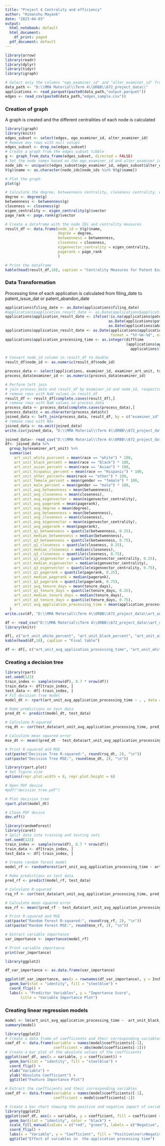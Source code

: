 ---
title: "Project 4 Centrality and efficiency"
author: "Himanshu Mayank"
date: "2023-04-03"
output:
  html_notebook: default
  html_document:
    df_print: paged
  pdf_document: default
---



```{r,echo = FALSE}
library(arrow)
library(readr)
library(dplyr)
library(tidyr)
library(igraph)
```

```{r}
# Select only the columns "ego_examiner_id" and "alter_examiner_id" from the "edges" data frame
data_path <- "D:\\MMA Material\\Term 4\\ORBB\\672_project_data\\"
applications <- read_parquet(paste0(data_path,"output.parquet"))
edges <- read_csv(paste0(data_path,"edges_sample.csv"))
```
<h3> Creation of graph </h3>
<p> A graph is created and the different centralities of each node is calculated</p>
```{r}
library(igraph)
library(knitr)
edges_subset <- select(edges, ego_examiner_id, alter_examiner_id)
# Remove any rows with null values
edges_subset <- drop_na(edges_subset)
# Create a graph from the edges_subset tibble
g <- graph_from_data_frame(edges_subset, directed = FALSE)
# Set the node names based on the ego_examiner_id and alter_examiner_id columns
node_ids <- unique(c(edges_subset$ego_examiner_id, edges_subset$alter_examiner_id))
V(g)$name <- as.character(node_ids[node_ids %in% V(g)$name])

# Plot the graph
plot(g)

# Calculate the degree, betweenness centrality, closeness centrality, eigenvector centrality and pagerank of each node
degree <- degree(g)
betweenness <- betweenness(g)
closeness <- closeness(g)
eigen_centrality <- eigen_centrality(g)$vector
page_rank <- page.rank(g)$vector

# Create a dataframe with the node IDs and centrality measures
result_df <- data.frame(node_id = V(g)$name,
                        degree = degree,
                        betweenness = betweenness,
                        closeness = closeness,
                        eigenvector_centrality = eigen_centrality,
                        pagerank = page_rank
                        )

# Print the dataframe
kable(head(result_df,10), caption = "Centrality Measures for Patent Examiner Network")

```


<h3> Data Transformation</h3>
Processing time of each application is calculated  from filing_date to patent_issue_dat or patent_abandon_date

```{r}
applications$filing_date <- as.Date(applications$filing_date)
#applications$application_result_date <- as.Date(applications$application_result_date, format = "%Y-%m-%d")
applications$application_result_date <- ifelse(!is.na(applications$patent_issue_date), 
                                               as.Date(applications$patent_issue_date), 
                                               as.Date(applications$abandon_date))
applications$application_result_date <- as.Date(applications$application_result_date,
                                                format = "%Y-%m-%d", origin = "1970-01-01")
applications$application_processing_time <- as.integer(difftime
                                                       (applications$application_result_date, 
                                                         applications$filing_date, units = "days"))
```

```{r}
# Convert node_id column in result_df to double
result_df$node_id <- as.numeric(result_df$node_id)

process_data <- select(applications, examiner_id, examiner_art_unit, tc, race, tenure_days, gender, application_processing_time)
process_data$examiner_id <- as.numeric(process_data$examiner_id)

# Perform left join
# join process_data and result_df by examiner_id and node_id, respectively
# remove rows with NaN values in result_df
result_df <- result_df[complete.cases(result_df),]
# remove rows with NaN values in process_data
process_data <- process_data[complete.cases(process_data),]
process_data$tc = as.character(process_data$tc)
joined_data <- left_join(process_data, result_df, by = c("examiner_id" = "node_id"))
# remove rows with NAs
joined_data <- na.omit(joined_data)
write.csv(joined_data, "D:\\MMA Material\\Term 4\\ORBB\\672_project_data\\applications_data.csv", row.names = FALSE)
```
```{r}
joined_data<- read_csv("D:\\MMA Material\\Term 4\\ORBB\\672_project_data\\applications_data.csv")
df<- joined_data %>%
  group_by(examiner_art_unit) %>%
  summarise(
    art_unit_white_pcercent = mean(race == "white") * 100,
    art_unit_black_percent = mean(race == "black") * 100,
    art_unit_asian_percent = mean(race == "Asian") * 100,
    art_unit_hispanic_percent = mean(race == "Hispanic") * 100,
    art_unit_other_percent= mean(race == "other") * 100,
    art_unit_female_percent = mean(gender == "female") * 100,
    art_unit_male_percent = mean(gender == "male") * 100,
    art_unit_avg_betweenness = mean(betweenness),
    art_unit_avg_closeness = mean(closeness),
    art_unit_avg_eigenvector = mean(eigenvector_centrality),
    art_unit_avg_pagerank = mean(pagerank),
    art_unit_avg_degree = mean(degree),
    art_unit_avg_betweenness = mean(betweenness),
    art_unit_avg_closeness = mean(closeness),
    art_unit_avg_eigenvector = mean(eigenvector_centrality),
    art_unit_avg_pagerank = mean(pagerank),
    art_unit_q1_betweenness = quantile(betweenness, 0.25),
    art_unit_median_betweenness = median(betweenness),
    art_unit_q3_betweenness = quantile(betweenness, 0.75),
    art_unit_q1_closeness = quantile(closeness, 0.25),
    art_unit_median_closeness = median(closeness),
    art_unit_q3_closeness = quantile(closeness, 0.75),
    art_unit_q1_eigenvector = quantile(eigenvector_centrality, 0.25),
    art_unit_median_eigenvector = median(eigenvector_centrality),
    art_unit_q3_eigenvector = quantile(eigenvector_centrality, 0.75),
    art_unit_q1_pagerank = quantile(pagerank, 0.25),
    art_unit_median_pagerank = median(pagerank),
    art_unit_q3_pagerank = quantile(pagerank, 0.75),
    art_unit_avg_tenure_days = mean(tenure_days),
    art_unit_q1_tenure_days = quantile(tenure_days, 0.25),
    art_unit_median_tenure_days = median(tenure_days),
    art_unit_q3_tenure_days = quantile(tenure_days, 0.75),
    art_unit_avg_application_processing_time = mean(application_processing_time)
  )
write.csv(df, "D:\\MMA Material\\Term 4\\ORBB\\672_project_data\\art_unit_data.csv", row.names = FALSE)

```



```{r}
df <- read_csv("D:\\MMA Material\\Term 4\\ORBB\\672_project_data\\art_unit_data.csv")
library(knitr)

df[, c("art_unit_white_percent", "art_unit_black_percent", "art_unit_asian_percent", "art_unit_hispanic_percent", "art_unit_other_percent", "art_unit_female_percent", "art_unit_male_percent", "art_unit_avg_betweenness", "art_unit_avg_closeness", "art_unit_avg_eigenvector", "art_unit_avg_pagerank", "art_unit_avg_degree", "art_unit_avg_tenure_days")] <- scale(df[, c("art_unit_white_percent", "art_unit_black_percent", "art_unit_asian_percent", "art_unit_hispanic_percent", "art_unit_other_percent", "art_unit_female_percent", "art_unit_male_percent", "art_unit_avg_betweenness", "art_unit_avg_closeness", "art_unit_avg_eigenvector", "art_unit_avg_pagerank", "art_unit_avg_degree", "art_unit_avg_tenure_days")])
kable(head(df,10), caption = "Final table")
```



```{r}
df <- df[, c("art_unit_avg_application_processing_time", "art_unit_white_percent", "art_unit_black_percent", "art_unit_asian_percent", "art_unit_hispanic_percent", "art_unit_other_percent", "art_unit_female_percent", "art_unit_male_percent", "art_unit_avg_betweenness", "art_unit_avg_closeness", "art_unit_avg_eigenvector", "art_unit_avg_pagerank", "art_unit_avg_degree","art_unit_avg_tenure_days")]
```

<h3> Creating a decision tree </h3>
```{r}
library(rpart)
set.seed(123)
train_index <- sample(nrow(df), 0.7 * nrow(df))
train_data <- df[train_index, ]
test_data <- df[-train_index, ]
# Fit decision tree model
model_dt <- rpart(art_unit_avg_application_processing_time ~ . , data = train_data, method = "anova")

# Make predictions on test data
pred_dt <- predict(model_dt, test_data)

# Calculate R-squared
rsq_dt <- cor(test_data$art_unit_avg_application_processing_time, pred_dt)^2

# Calculate mean squared error
mse_dt <- mean((pred_dt - test_data$art_unit_avg_application_processing_time)^2)

# Print R-squared and MSE
cat(paste("Decision Tree R-squared:", round(rsq_dt, 2), "\n"))
cat(paste("Decision Tree MSE:", round(mse_dt, 2), "\n"))
```
```{r}
library(rpart.plot)
# Set figure size
options(repr.plot.width = 8, repr.plot.height = 6)

# Open PDF device
#pdf("decision_tree.pdf")

# Plot decision tree
rpart.plot(model_dt)

# Close PDF device
dev.off()
```
```{r}
library(randomForest)
library(caret)
# Split data into training and testing sets
set.seed(123)
train_index <- sample(nrow(df), 0.7 * nrow(df))
train_data <- df[train_index, ]
test_data <- df[-train_index, ]

# Create random forest model
model_rf <- randomForest(art_unit_avg_application_processing_time ~ art_unit_white_percent + art_unit_black_percent + art_unit_asian_percent + art_unit_hispanic_percent + art_unit_other_percent + art_unit_female_percent + art_unit_male_percent + art_unit_avg_betweenness + art_unit_avg_closeness + art_unit_avg_eigenvector + art_unit_avg_pagerank + art_unit_avg_degree + art_unit_avg_tenure_days , data = train_data, ntree = 50)

# Make predictions on test data
pred_rf <- predict(model_rf, test_data)

# Calculate R-squared
rsq_rf <- cor(test_data$art_unit_avg_application_processing_time, pred_rf)^2

# Calculate mean squared error
mse_rf <- mean((pred_rf - test_data$art_unit_avg_application_processing_time)^2)

# Print R-squared and MSE
cat(paste("Random Forest R-squared:", round(rsq_rf, 2), "\n"))
cat(paste("Random Forest MSE:", round(mse_rf, 2), "\n"))

```
```{r}
# Extract variable importance
var_importance <- importance(model_rf)

# Print variable importance
print(var_importance)

```

```{r}
library(ggplot2)

df_var_importance <- as.data.frame(var_importance)

ggplot(df_var_importance, aes(x = rownames(df_var_importance), y = IncNodePurity)) +
  geom_bar(stat = "identity", fill = "steelblue") +
  coord_flip() +
  labs(x = "Predictor Variables", y = "Importance Score", 
       title = "Variable Importance Plot")

```




<h3> Creating linear regression models</h3>

```{r}

model <- lm(art_unit_avg_application_processing_time ~  art_unit_black_percent + art_unit_asian_percent + art_unit_hispanic_percent + art_unit_other_percent + art_unit_female_percent  + art_unit_avg_betweenness + art_unit_avg_closeness + art_unit_avg_eigenvector + art_unit_avg_pagerank + art_unit_avg_degree +  art_unit_avg_tenure_days, data = df)
summary(model)

```
```{r}
library(ggplot2)
# Create a data frame of coefficients and their corresponding variables
coef_df <- data.frame(variable = names(model$coefficients)[-1],
                      coefficient = abs(model$coefficients[-1]))
# Create a bar plot of the absolute values of the coefficients
ggplot(coef_df, aes(x = variable, y = coefficient)) +
  geom_bar(stat = "identity", fill = "steelblue") +
  coord_flip() +
  xlab("Variable") +
  ylab("Absolute Coefficient") +
  ggtitle("Feature Importance Plot")
```
```{r}
# Extract the coefficients and their corresponding variables
coef_df <- data.frame(variable = names(model$coefficients)[-1],
                      coefficient = model$coefficients[-1])

# Create a bar chart showing the positive and negative impact of variables
library(ggplot2)
ggplot(coef_df, aes(x = variable, y = coefficient, fill = coefficient > 0)) +
  geom_bar(stat = "identity", color = "black") +
  scale_fill_manual(values = c("red", "green"), labels = c("Negative", "Positive")) +
  coord_flip() +
  labs(x = "Variable", y = "Coefficient", fill = "Positive\nor\nNegative") +
  ggtitle("Effect of variables in  the application processing time")
```
